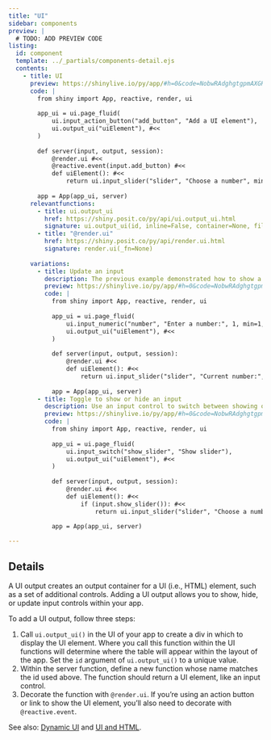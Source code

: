 ```yaml
---
title: "UI"
sidebar: components 
preview: |
  # TODO: ADD PREVIEW CODE
listing:
  id: component
  template: ../_partials/components-detail.ejs
  contents:
    - title: UI
      preview: https://shinylive.io/py/app/#h=0&code=NobwRAdghgtgpmAXGKAHVA6VBPMAaMAYwHsIAXOcpMAMwCdiYACAZwAsBLCbJjmVYnTJMAgujxM6cKITIcAbnAlSIAEzh0JAVw4AdCPrSoA+jqYBeJjqxQA5nGM0ANjtUAKfUy9WOGLqi0yYxk5UmMAI0CyUg8UVVUIqNJdfCYUkXimKCYAVQBJJjgnOHhyFIBKPE9va2JAgKCdWJ0AUWLSsgqqiHL9PrU4GlYNRTo3f0CJOrIGiRY4FhYOUnLEaq8AARV1OgwddaYt6VkFOAw4RXJxiAaMKHjEsmieg-Uh1vbKMjdVg+9JOBkLR0CA+Pw3QLGFhODg7WLQ2EaFISFIAYTYxGI8yyTAgWhg4SRqRgXHMAEYJDAoAAPckABgk8igLjg5gArJV+kYLKJ0G4jKYOHMRhpehAwABfAC6QA
      code: |
        from shiny import App, reactive, render, ui
        
        app_ui = ui.page_fluid(
            ui.input_action_button("add_button", "Add a UI element"),
            ui.output_ui("uiElement"), #<<
        )
        
        def server(input, output, session):
            @render.ui #<<
            @reactive.event(input.add_button) #<<
            def uiElement(): #<<
                return ui.input_slider("slider", "Choose a number", min=1, max=10, value=5), #<<
        
        app = App(app_ui, server)
      relevantfunctions:
        - title: ui.output_ui
          href: https://shiny.posit.co/py/api/ui.output_ui.html
          signature: ui.output_ui(id, inline=False, container=None, fill=False, fillable=False, **kwargs)
        - title: "@render.ui"
          href: https://shiny.posit.co/py/api/render.ui.html
          signature: render.ui(_fn=None)
        
      variations:
        - title: Update an input
          description: The previous example demonstrated how to show a UI element on button click. You can also use `ui.output_ui()` to update an existing input.
          preview: https://shinylive.io/py/app/#h=0&code=NobwRAdghgtgpmAXGKAHVA6VBPMAaMAYwHsIAXOcpMAMwCdiYACAZwAsBLCbJjmVYnTJMAgujxM6cKITIcAbnAlSIAEzh0JAVw4AdCPrSoA+jqYBeJjqxQA5nGM0ANjtUAKfUy9WOGLqi0yYwgteDoOQg9IUIAjDV18JgSAUXINJigmEJg4ukQEiQBGCRguc2KmGCgAD3KABgBKPE9va2JAgKCdKJ1kpzh4cgSm-Qb9cbU4GlYNRTo3f0CJdrJOiRY4FhYOUgb8iG8mAAEVdToMHRavdWne-sGyNz2rw8k4Mi06A+tFoJYnDhnKL-QHxRIJADCnxUwmyuXyiVKEHKJRq9Qk8igLjg5l+GDhGieIwM0HQFlE6DcRlMHHWsw0DTAAF8ALpAA
          code: |
            from shiny import App, reactive, render, ui
            
            app_ui = ui.page_fluid(
                ui.input_numeric("number", "Enter a number:", 1, min=1, max=10),
                ui.output_ui("uiElement"), #<<
            )
            
            def server(input, output, session):
                @render.ui #<<
                def uiElement(): #<<
                    return ui.input_slider("slider", "Current number:", min=1, max=10, value=input.number()), #<<
            
            app = App(app_ui, server)
        - title: Toggle to show or hide an input
          description: Use an input control to switch between showing or hiding a UI output element.
          preview: https://shinylive.io/py/app/#h=0&code=NobwRAdghgtgpmAXGKAHVA6VBPMAaMAYwHsIAXOcpMAMwCdiYACAZwAsBLCbJjmVYnTJMAgujxM6cKITIcAbnAlSIAEzh0JAVw4AdCPrSoA+jqYBeJjqxQA5nGM0ANjtUAKfUy9WOGLqi0yYxYAdw4yQjYPMHZiEOCnDnU6XXwmVIBlNjjWROTUgEo8T29rYkCAoJ1onQBRJzh4ckLiiAL9DrU4GlYNRTo3f0CJcrJKiRY4FhYOUgLEEq8AARVkjB1FpnUeuoamsjd5ze9eHsGISoxY+JY8jUOjiBPn7ykyLTon6yGg26T71J-fJpVIAYWyxEmTCgTAgWhgACMNKkJDAuOYAIyoqAAD0xAAYJPIoC44OYAKztAzQdAWUToNxGUwcCZ9DQFMAAXwAukA
          code: |
            from shiny import App, reactive, render, ui
            
            app_ui = ui.page_fluid(
                ui.input_switch("show_slider", "Show slider"),
                ui.output_ui("uiElement"), #<<
            )
            
            def server(input, output, session):
                @render.ui #<<
                def uiElement(): #<<
                    if (input.show_slider()): #<<
                        return ui.input_slider("slider", "Choose a number", min=1, max=10, value=5) #<<
            
            app = App(app_ui, server)

---
```


:::{#component}
:::

## Details

<p>A UI output creates an output container for a UI (i.e., HTML) element, such as a set of additional controls. Adding a UI output allows you to show, hide, or update input controls within your app.</p>

<p>To add a UI output, follow three steps:</p>
<ol>
  <li>Call `ui.output_ui()` in the UI of your app to create a div in which to display the UI element. Where you call this function within the UI functions will determine where the table will appear within the layout of the app. Set the `id` argument of `ui.output_ui()` to a unique value.</li>

  <li>Within the server function, define a new function whose name matches the id used above. The function should return a UI element, like an input control.</li>

  <li>Decorate the function with `@render.ui`. If you're using an action button or link to show the UI element, you'll also need to decorate with `@reactive.event`.</li>
</ol>

<p>See also: [Dynamic UI](https://shiny.posit.co/py/docs/ui-dynamic.html) and [UI and HTML](https://shiny.posit.co/py/docs/ui-html.html).</p>
